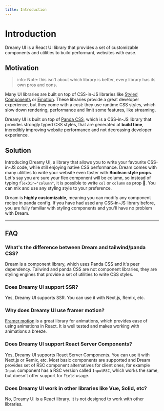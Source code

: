 ```yaml
---
title: Introduction
---
```


# Introduction

Dreamy UI is a React UI library that provides a set of customizable components and utilities to build performant, websites with ease.

## Motivation

> info: Note: this isn't about which library is better, every library has its own pros and cons.

Many UI libraries are built on top of CSS-in-JS libraries like [Styled Components](https://styled-components.com/) or [Emotion](https://emotion.sh/). These libraries provide a great developer experience, but they come with a cost: they use runtime CSS styles, which slow down rendering, performance and limit some features, like streaming.

Dreamy UI is built on top of [Panda CSS](https://panda-css.com/), which is a CSS-in-JS library that provides strongly typed CSS styles, that are generated at **build time**, incredibly improving website performance and not decreasing developer experience.

## Solution

Introducing Dreamy UI, a library that allows you to write your favourite CSS-in-JS code, while still enjoying native CSS performance. Dream comes with many utilities to write your website even faster with **Boolean style props**. Let's say you are sure your flex component will be column, so instead of typing `flexDir="column"`, it is possible to write `col` or `column` as prop 🎉. You can mix and use any styling style to your preference.

Dream is **highly customizable**, meaning you can modify any component recipe in panda config.
If you have had used any CSS-in-JS library before, you are fully familiar with styling components and you'll have no problem with Dream.

---

## FAQ

### What's the difference between Dream and tailwind/panda CSS?

Dream is a component library, which uses Panda CSS and it's peer dependency. Tailwind and panda CSS are not component libraries, they are styling engines that provide a set of utilities to write CSS styles.

### Does Dreamy UI support SSR?

Yes, Dreamy UI supports SSR. You can use it with Next.js, Remix, etc.

### Why does Dreamy UI use framer motion?

[Framer motion](https://www.framer.com/motion/) is a great library for animations, which provides ease of using animations in React. It is well tested and makes working with animations a breeze.

### Does Dreamy UI support React Server Components?

Yes, Dreamy UI supports React Server Components. You can use it with Next.js or Remix, etc. Most basic components are supported and Dream provides set of RSC component alternatives for client ones, for example `Input` component has a RSC version called `InputRSC`, which works the same, but doesn't offer support for `Field` usage.

### Does Dreamy UI work in other libraries like Vue, Solid, etc?

No, Dreamy UI is a React library. It is not designed to work with other libraries.
